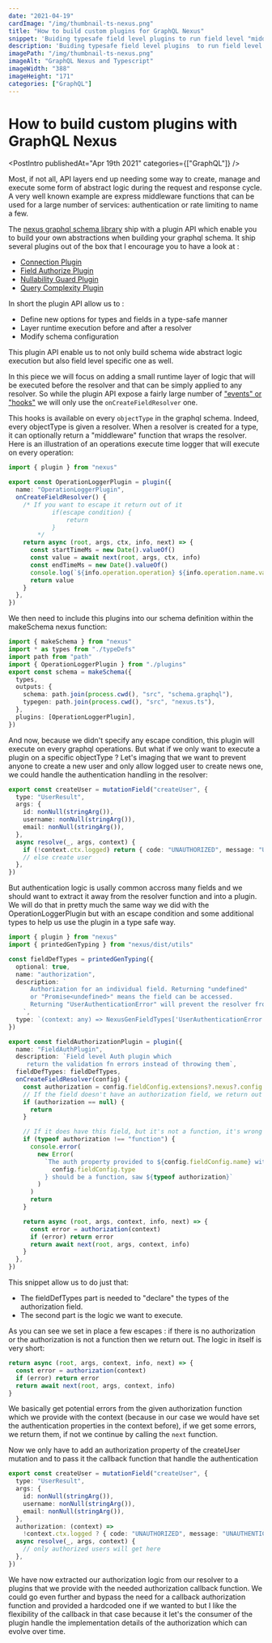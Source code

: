 ```yaml
---
date: "2021-04-19"
cardImage: "/img/thumbnail-ts-nexus.png"
title: "How to build custom plugins for GraphQL Nexus"
snippet: 'Buiding typesafe field level plugins to run field level "middlewares" with the graphql nexus framework.'
description: 'Buiding typesafe field level plugins  to run field level "middlewares" with the graphql nexus framework.'
imagePath: "/img/thumbnail-ts-nexus.png"
imageAlt: "GraphQL Nexus and Typescript"
imageWidth: "388"
imageHeight: "171"
categories: ["GraphQL"]
---
```



# How to build custom plugins with GraphQL Nexus

<PostIntro publishedAt="Apr 19th 2021" categories={["GraphQL"]} />

Most, if not all, API layers end up needing some way to create, manage and execute some form of abstract logic during the request and response cycle.
A very well known example are express middleware functions that can be used for a large number of services: authentication or rate limiting to name a few.

The [nexus graphql schema library](https://nexusjs.org/) ship with a plugin API which enable you to build your own abstractions when building your graphql schema. It ship several plugins out of the box that I encourage you to have a look at :

- [Connection Plugin](https://nexusjs.org/docs/plugins/connection)
- [Field Authorize Plugin](https://nexusjs.org/docs/plugins/field-authorize)
- [Nullability Guard Plugin](https://nexusjs.org/docs/plugins/nullability-guard)
- [Query Complexity Plugin](https://nexusjs.org/docs/plugins/query-complexity)

In short the plugin API allow us to :

- Define new options for types and fields in a type-safe manner
- Layer runtime execution before and after a resolver
- Modify schema configuration

This plugin API enable us to not only build schema wide abstract logic execution but also field level specific one as well.

In this piece we will focus on adding a small runtime layer of logic that will be executed before the resolver and that can be simply applied to any resolver.
So while the plugin API expose a fairly large number of ["events" or "hooks"](https://nexusjs.org/docs/api/plugins) we will only use the `onCreateFieldResolver` one.

This hooks is available on every `objectType` in the graphql schema. Indeed, every objectType is given a resolver.
When a resolver is created for a type, it can optionally return a "middleware" function that wraps the resolver.
Here is an illustration of an operations execute time logger that will execute on every operation:

```typescript
import { plugin } from "nexus"

export const OperationLoggerPlugin = plugin({
  name: "OperationLoggerPlugin",
  onCreateFieldResolver() {
    /* If you want to escape it return out of it
			if(escape condition) {
				return 
			}
		*/
    return async (root, args, ctx, info, next) => {
      const startTimeMs = new Date().valueOf()
      const value = await next(root, args, ctx, info)
      const endTimeMs = new Date().valueOf()
      console.log(`${info.operation.operation} ${info.operation.name.value} took ${endTimeMs - startTimeMs} ms`)
      return value
    }
  },
})
```

We then need to include this plugins into our schema definition within the makeSchema nexus function:

```typescript
import { makeSchema } from "nexus"
import * as types from "./typeDefs"
import path from "path"
import { OperationLoggerPlugin } from "./plugins"
export const schema = makeSchema({
  types,
  outputs: {
    schema: path.join(process.cwd(), "src", "schema.graphql"),
    typegen: path.join(process.cwd(), "src", "nexus.ts"),
  },
  plugins: [OperationLoggerPlugin],
})
```

And now, because we didn't specify any escape condition, this plugin will execute on every graphql operations.
But what if we only want to execute a plugin on a specific objectType ?
Let's imaging that we want to prevent anyone to create a new user and only allow logged user to create news one, we could handle the authentication handling in the resolver:

```typescript
export const createUser = mutationField("createUser", {
  type: "UserResult",
  args: {
    id: nonNull(stringArg()),
    username: nonNull(stringArg()),
    email: nonNull(stringArg()),
  },
  async resolve(_, args, context) {
    if (!context.ctx.logged) return { code: "UNAUTHORIZED", message: "UNAUTHENTICATED_PLEASE_LOGIN" }
    // else create user
  },
})
```

But authentication logic is usally common accross many fields and we should want to extract it away from the resolver function and into a plugin.
We will do that in pretty much the same way we did with the OperationLoggerPlugin but with an escape condition and some additional types to help us use the plugin in a type safe way.

```typescript
import { plugin } from "nexus"
import { printedGenTyping } from "nexus/dist/utils"

const fieldDefTypes = printedGenTyping({
  optional: true,
  name: "authorization",
  description: `
      Authorization for an individual field. Returning "undefined"
      or "Promise<undefined>" means the field can be accessed.
      Returning "UserAuthenticationError" will prevent the resolver from executing.
    `,
  type: `(context: any) => NexusGenFieldTypes['UserAuthenticationError'] | undefined`,
})

export const fieldAuthorizationPlugin = plugin({
  name: "FieldAuthPlugin",
  description: `Field level Auth plugin which
     return the validation fn errors instead of throwing them`,
  fieldDefTypes: fieldDefTypes,
  onCreateFieldResolver(config) {
    const authorization = config.fieldConfig.extensions?.nexus?.config.authorization
    // If the field doesn't have an authorization field, we return out of it
    if (authorization == null) {
      return
    }

    // If it does have this field, but it's not a function, it's wrong -> print a warning
    if (typeof authorization !== "function") {
      console.error(
        new Error(
          `The auth property provided to ${config.fieldConfig.name} with type ${
            config.fieldConfig.type
          } should be a function, saw ${typeof authorization}`
        )
      )
      return
    }

    return async (root, args, context, info, next) => {
      const error = authorization(context)
      if (error) return error
      return await next(root, args, context, info)
    }
  },
})
```

This snippet allow us to do just that:

- The fieldDefTypes part is needed to "declare" the types of the authorization field.
- The second part is the logic we want to execute.

As you can see we set in place a few escapes : if there is no authorization or the authorization is not a function then we return out.
The logic in itself is very short:

```typescript
return async (root, args, context, info, next) => {
  const error = authorization(context)
  if (error) return error
  return await next(root, args, context, info)
}
```

We basically get potential errors from the given authorization function which we provide with the context (because in our case we would have set the authentication properties in the context before), if we get some errors, we return them, if not we continue by calling the `next` function.

Now we only have to add an authorization property of the createUser mutation and to pass it the callback function that handle the authentication

```typescript
export const createUser = mutationField("createUser", {
  type: "UserResult",
  args: {
    id: nonNull(stringArg()),
    username: nonNull(stringArg()),
    email: nonNull(stringArg()),
  },
  authorization: (context) =>
    !context.ctx.logged ? { code: "UNAUTHORIZED", message: "UNAUTHENTICATED_PLEASE_LOGIN" } : undefined,
  async resolve(_, args, context) {
    // only authorized users will get here
  },
})
```

We have now extracted our authorization logic from our resolver to a plugins that we provide with the needed authorization callback function.
We could go even further and bypass the need for a callback authorization function and provided a hardcoded one if we wanted to but I like the flexibility of the callback in that case because it let's the consumer of the plugin handle the implementation details of the authorization which can evolve over time.
